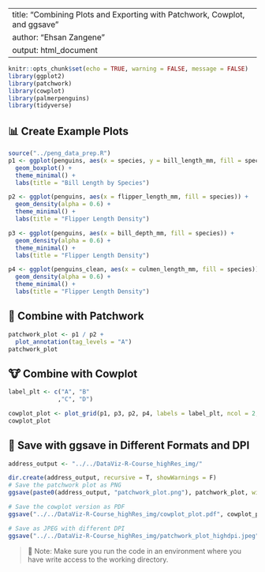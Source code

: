 
---
title: "Combining Plots and Exporting with Patchwork, Cowplot, and ggsave"
author: "Ehsan Zangene"
output: html_document
---

```r
knitr::opts_chunk$set(echo = TRUE, warning = FALSE, message = FALSE)
library(ggplot2)
library(patchwork)
library(cowplot)
library(palmerpenguins)
library(tidyverse)
```

## 📊 Create Example Plots

```r
source("../peng_data_prep.R")
p1 <- ggplot(penguins, aes(x = species, y = bill_length_mm, fill = species)) +
  geom_boxplot() +
  theme_minimal() +
  labs(title = "Bill Length by Species")

p2 <- ggplot(penguins, aes(x = flipper_length_mm, fill = species)) +
  geom_density(alpha = 0.6) +
  theme_minimal() +
  labs(title = "Flipper Length Density")

p3 <- ggplot(penguins, aes(x = bill_depth_mm, fill = species)) +
  geom_density(alpha = 0.6) +
  theme_minimal() +
  labs(title = "Flipper Length Density")

p4 <- ggplot(penguins_clean, aes(x = culmen_length_mm, fill = species)) +
  geom_density(alpha = 0.6) +
  theme_minimal() +
  labs(title = "Flipper Length Density")
```

## 🔗 Combine with Patchwork

```r
patchwork_plot <- p1 / p2 + 
  plot_annotation(tag_levels = "A")
patchwork_plot
```

## 🐮 Combine with Cowplot

```r
label_plt <- c("A", "B"
              ,"C", "D")

cowplot_plot <- plot_grid(p1, p3, p2, p4, labels = label_plt, ncol = 2, nrow = 2)
cowplot_plot
```

## 💾 Save with ggsave in Different Formats and DPI

```r
address_output <- "../../DataViz-R-Course_highRes_img/"

dir.create(address_output, recursive = T, showWarnings = F)
# Save the patchwork plot as PNG
ggsave(paste0(address_output, "patchwork_plot.png"), patchwork_plot, width = 8, height = 6, dpi = 300)

# Save the cowplot version as PDF
ggsave("../../DataViz-R-Course_highRes_img/cowplot_plot.pdf", cowplot_plot, width =18, height = 10)

# Save as JPEG with different DPI
ggsave("../../DataViz-R-Course_highRes_img/patchwork_plot_highdpi.jpeg", patchwork_plot, width = 8, height = 6, dpi = 600)
```

> 📁 Note: Make sure you run the code in an environment where you have write access to the working directory.

